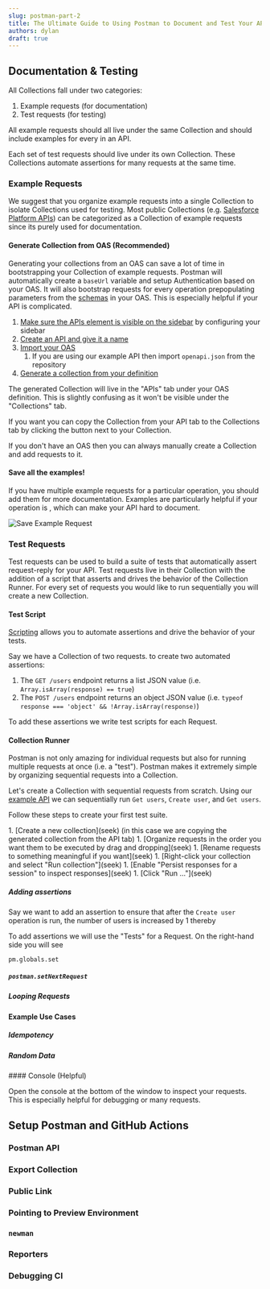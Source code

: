 ```yaml
---
slug: postman-part-2
title: The Ultimate Guide to Using Postman to Document and Test Your API in 2023 (Part 2)
authors: dylan
draft: true
---
```



## Documentation & Testing

All Collections fall under two categories:

1. Example requests (for documentation)
2. Test requests (for testing)

All example requests should all live under the same Collection and should
include examples for every <Tooltip tip="An operation for an API is a
combination of HTTP Method and sub-path, like 'GET /users'" text="operation"/>
in an API.

Each set of test requests should live under its own Collection. These
Collections automate assertions for many requests at the same time.

### Example Requests

We suggest that you organize example requests into a single Collection to
isolate Collections used for testing. Most public Collections (e.g. [Salesforce
Platform
APIs](https://www.postman.com/salesforce-developers/workspace/salesforce-developers/collection/12721794-67cb9baa-e0da-4986-957e-88d8734647e2?action=share&creator=27661652))
can be categorized as a Collection of example requests since its purely used for
documentation.

#### Generate Collection from OAS (Recommended<Flame/>)

Generating your collections from an OAS can save a lot of time in bootstrapping
your Collection of example requests. Postman will automatically create a
`baseUrl` variable and setup Authentication based on your OAS. It will also
bootstrap requests for every operation prepopulating parameters from the
[schemas](https://spec.openapis.org/oas/v3.1.0#schema-object) in your OAS. This
is especially helpful if your API is complicated.

<VideoSection>

1. [Make sure the APIs element is visible on the sidebar](seek) by configuring your sidebar
1. [Create an API and give it a name](seek)
1. [Import your OAS](seek)
    1. If you are using our example API then import `openapi.json` from the repository
1. [Generate a collection from your definition](seek)

<VideoPlayer playbackRate={1.2} autoplay url="/video/generate-collection.mov"/>

</VideoSection>

<Admonition type="note">
The generated Collection will live in the "APIs" tab under your OAS definition.
This is slightly confusing as it won't be visible under the "Collections" tab.

If you want you can copy the Collection from your API tab to the Collections tab
by clicking the <DotsButton/> button next to your Collection.
<VideoPlayer playbackRate={1.2} autoplay url="/video/copy-to-collections.mov"/>
</Admonition>

If you don't have an OAS then you can always manually create a Collection and
add requests to it.

#### Save all the examples!

If you have multiple example requests for a particular operation, you should add
them for more documentation. Examples are particularly helpful if your operation
is <Tooltip text="polymorphic" tip="accepts different data shapes"/>, which can
make your API hard to document.

![Save Example Request](/img/save-example-request.png)

### Test Requests

Test requests can be used to build a suite of tests that automatically assert
request-reply for your API. Test requests live in their Collection with the
addition of a script that asserts and drives the behavior of the Collection
Runner. For every set of requests you would like to run sequentially you will
create a new Collection.

#### Test Script

[Scripting](https://learning.postman.com/docs/writing-scripts/intro-to-scripts/)
allows you to automate assertions and drive the behavior of your tests.

Say we have a Collection of two requests. to create two automated assertions:

1. The `GET /users` endpoint returns a list JSON value (i.e. `Array.isArray(response) == true`)
1. The `POST /users` endpoint returns an object JSON value (i.e. `typeof response === 'object' && !Array.isArray(response)`)

To add these assertions we write test scripts for each Request.

#### Collection Runner

Postman is not only amazing for individual requests but also for running multiple
requests at once (i.e. a "test"). Postman makes it extremely simple by
organizing sequential requests into a Collection.

Let's create a Collection with sequential requests from scratch.  Using our
[example API](#example-api-optional) we can sequentially run `Get users`,
`Create user`, and `Get users`.

Follow these steps to create your first test suite.

<VideoSection>
1. [Create a new collection](seek) (in this case we are copying the generated collection from the API tab)
1. [Organize requests in the order you want them to be executed by drag and dropping](seek)
1. [Rename requests to something meaningful if you want](seek)
1. [Right-click your collection and select "Run collection"](seek)
1. [Enable "Persist responses for a session" to inspect responses](seek)
1. [Click "Run ..."](seek)

<VideoPlayer autoplay playbackRate={1.2} url="/video/test-suite-1.mov"/>
</VideoSection>


##### Adding assertions

Say we want to add an assertion to ensure that after the `Create user` operation is run, the number of users is increased by 1 thereby

To add assertions we will use the "Tests" for a Request. On the right-hand side you will see

`pm.globals.set`


##### `postman.setNextRequest`

##### Looping Requests

#### Example Use Cases

##### Idempotency

##### Random Data

<Admonition type="info" title="Tip">
#### Console (Helpful<Flame/>)

<VideoSection>

Open the console at the bottom of the window to inspect your requests. This is
especially helpful for debugging <Tooltip tip="Using scripts to dynamically set
parameters" text="programmatic"/> or many requests.

<VideoPlayer autoplay url="/video/console.mov"/>

</VideoSection>
</Admonition>

## Setup Postman and GitHub Actions

### Postman API

### Export Collection

### Public Link

### Pointing to Preview Environment

### `newman`

### Reporters

### Debugging CI





